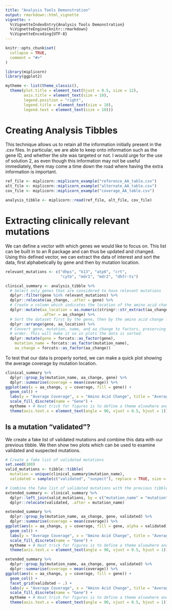 ```yaml
---
title: "Analysis Tools Demonstration"
output: rmarkdown::html_vignette
vignette: >
  %\VignetteIndexEntry{Analysis Tools Demonstration}
  %\VignetteEngine{knitr::rmarkdown}
  %\VignetteEncoding{UTF-8}
---
```


```r
knitr::opts_chunk$set(
  collapse = TRUE,
  comment = "#>"
)

library(miplicorn)
library(ggplot2)

mytheme <- list(theme_classic(), 
  theme(plot.title = element_text(hjust = 0.5, size = 12),
        axis.title = element_text(size = 10),
        legend.position = "right",
        legend.title = element_text(size = 10),
        legend.text = element_text(size = 10)))
```

# Creating Analysis Tibbles
This technique allows us to retain all the information initially present in the
.csv files. In particular, we are able to keep onto information such as the gene
ID, and whether the site was targeted or not. I would urge for the use of
solution 2, as even though this information may not be useful immediately, there
may come a time down the road where having the extra information is important.
```r
ref_file <- miplicorn::miplicorn_example("reference_AA_table.csv")
alt_file <- miplicorn::miplicorn_example("alternate_AA_table.csv")
cov_file <- miplicorn::miplicorn_example("coverage_AA_table.csv")

analysis_tibble <- miplicorn::read(ref_file, alt_file, cov_file)
```

# Extracting clinically relevant mutations
We can define a vector with which genes we would like to focus on. This list can
be built in to an R package and can thus be updated and changed. Using this
defined vector, we can extract the data of interest and sort the data, first
alphabetically by gene and then by mutation location.
```r
relevant_mutations <- c("dhps", "k13", "atp6", "crt", 
                        "cytb", "mdr1", "mdr2", "dhfr-ts")

clinical_summary <- analysis_tibble %>% 
  # Select only genes that are considered to have relevant mutations
  dplyr::filter(gene %in% relevant_mutations) %>% 
  dplyr::relocate(aa_change, .after = gene) %>% 
  # Create a column which indicates the location of the amino acid change
  dplyr::mutate(aa_location = as.numeric(stringr::str_extract(aa_change, "\\d+")),
                .after = aa_change) %>% 
  # Sort the dataset first by the gene, then by the amino acid change location
  dplyr::arrange(gene, aa_location) %>% 
  # Convert gene, mutation, name, and aa_change to factors, preserving their
  # order. This will make it so in plots the data is sorted.
  dplyr::mutate(gene = forcats::as_factor(gene),
    mutation_name = forcats::as_factor(mutation_name),
    aa_change = forcats::as_factor(aa_change))
```

To test that our data is properly sorted, we can make a quick plot showing the
average coverage by mutation location.
```r
clinical_summary %>% 
  dplyr::group_by(mutation_name, aa_change, gene) %>% 
  dplyr::summarise(coverage = mean(coverage)) %>% 
ggplot(aes(x = aa_change, y = coverage, fill = gene)) +
  geom_col() +
  labs(y = "Average Coverage", x = "Amino Acid Change", title = "Average Coverage by Mutation Site") +
  scale_fill_discrete(name = "Gene") +
  mytheme + # Neat trick for figures is to define a theme elsewhere and then just have this line of code
  theme(axis.text.x = element_text(angle = 90, vjust = 0.5, hjust = 1))
```

## Is a mutation "validated"?
We create a fake list of validated mutations and combine this data with our
previous tibble. We then show two plots which can be used to examine validated
and suspected mutations.
```r
# Create a fake list of validated mutations
set.seed(100)
valid_mutations <- tibble::tibble(
  mutation = unique(clinical_summary$mutation_name),
  validated = sample(c("validated", "suspect"), replace = TRUE, size = length(unique(clinical_summary$mutation_name))))

# Combine the fake list of validated mutations with the previous tibble
extended_summary <- clinical_summary %>% 
  dplyr::left_join(valid_mutations, by = c("mutation_name" = "mutation")) %>% 
  dplyr::relocate(validated, .after = mutation_name)
```

```r
extended_summary %>% 
  dplyr::group_by(mutation_name, aa_change, gene, validated) %>% 
  dplyr::summarise(coverage = mean(coverage)) %>% 
ggplot(aes(x = aa_change, y = coverage, fill = gene, alpha = validated)) +
  geom_col() +
  labs(y = "Average Coverage", x = "Amino Acid Change", title = "Average Coverage by Mutation Site") +
  scale_fill_discrete(name = "Gene") +
  mytheme + # Neat trick for figures is to define a theme elsewhere and then just have this line of code
  theme(axis.text.x = element_text(angle = 90, vjust = 0.5, hjust = 1))

extended_summary %>% 
  dplyr::group_by(mutation_name, aa_change, gene, validated) %>% 
  dplyr::summarise(coverage = mean(coverage)) %>% 
ggplot(aes(x = aa_change, y = coverage, fill = gene)) +
  geom_col() +
  facet_grid(validated ~ .) +
  labs(y = "Average Coverage", x = "Amino Acid Change", title = "Average Coverage by Mutation Site") +
  scale_fill_discrete(name = "Gene") +
  mytheme + # Neat trick for figures is to define a theme elsewhere and then just have this line of code
  theme(axis.text.x = element_text(angle = 90, vjust = 0.5, hjust = 1))
```
